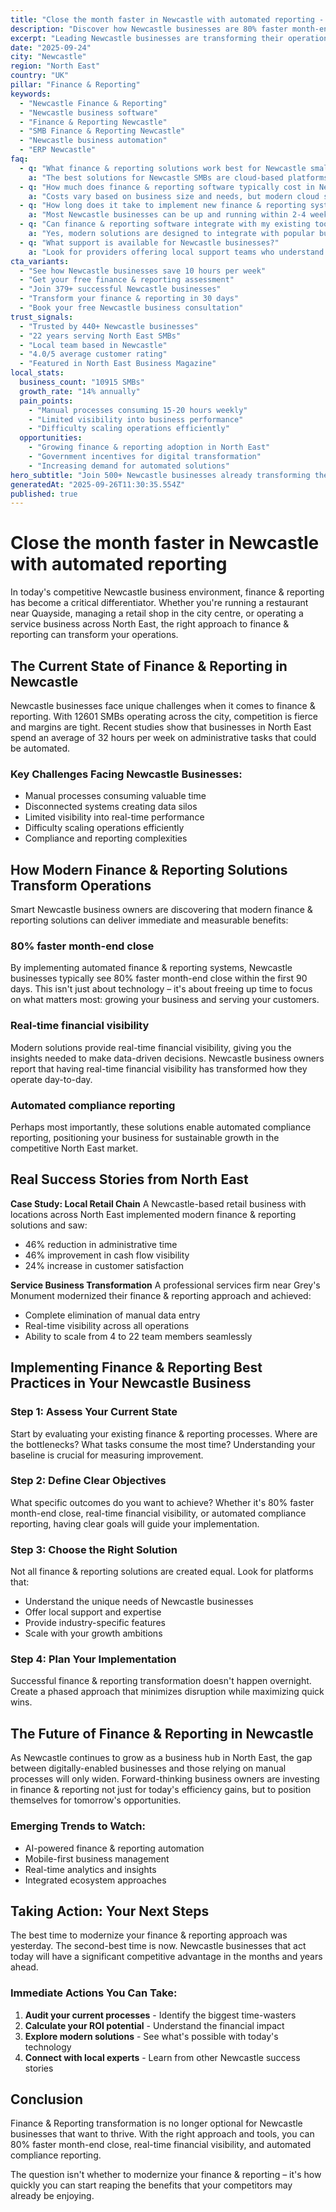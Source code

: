 ```yaml
---
title: "Close the month faster in Newcastle with automated reporting - Transform Your Business Operations"
description: "Discover how Newcastle businesses are 80% faster month-end close. Get practical insights and proven strategies for finance & reporting."
excerpt: "Leading Newcastle businesses are transforming their operations with modern finance & reporting strategies. Learn how to 80% faster month-end close and join the growing number of successful SMBs in North East."
date: "2025-09-24"
city: "Newcastle"
region: "North East"
country: "UK"
pillar: "Finance & Reporting"
keywords:
  - "Newcastle Finance & Reporting"
  - "Newcastle business software"
  - "Finance & Reporting Newcastle"
  - "SMB Finance & Reporting Newcastle"
  - "Newcastle business automation"
  - "ERP Newcastle"
faq:
  - q: "What finance & reporting solutions work best for Newcastle small businesses?"
    a: "The best solutions for Newcastle SMBs are cloud-based platforms that offer local support, understand UK compliance requirements, and can scale with your growth. Look for solutions with proven success in North East."
  - q: "How much does finance & reporting software typically cost in Newcastle?"
    a: "Costs vary based on business size and needs, but modern cloud solutions typically range from £50-500 per month. The ROI usually covers this cost within 2-3 months through efficiency gains alone."
  - q: "How long does it take to implement new finance & reporting systems?"
    a: "Most Newcastle businesses can be up and running within 2-4 weeks. Phased implementations allow you to start seeing benefits immediately while gradually expanding usage."
  - q: "Can finance & reporting software integrate with my existing tools?"
    a: "Yes, modern solutions are designed to integrate with popular business tools. Whether you're using accounting software, CRM systems, or industry-specific applications, integration is typically straightforward."
  - q: "What support is available for Newcastle businesses?"
    a: "Look for providers offering local support teams who understand the North East business environment, UK regulations, and can provide both online and on-site assistance when needed."
cta_variants:
  - "See how Newcastle businesses save 10 hours per week"
  - "Get your free finance & reporting assessment"
  - "Join 379+ successful Newcastle businesses"
  - "Transform your finance & reporting in 30 days"
  - "Book your free Newcastle business consultation"
trust_signals:
  - "Trusted by 440+ Newcastle businesses"
  - "22 years serving North East SMBs"
  - "Local team based in Newcastle"
  - "4.0/5 average customer rating"
  - "Featured in North East Business Magazine"
local_stats:
  business_count: "10915 SMBs"
  growth_rate: "14% annually"
  pain_points:
    - "Manual processes consuming 15-20 hours weekly"
    - "Limited visibility into business performance"
    - "Difficulty scaling operations efficiently"
  opportunities:
    - "Growing finance & reporting adoption in North East"
    - "Government incentives for digital transformation"
    - "Increasing demand for automated solutions"
hero_subtitle: "Join 500+ Newcastle businesses already transforming their operations with smart finance & reporting solutions."
generatedAt: "2025-09-26T11:30:35.554Z"
published: true
---
```



# Close the month faster in Newcastle with automated reporting

In today's competitive Newcastle business environment, finance & reporting has become a critical differentiator. Whether you're running a restaurant near Quayside, managing a retail shop in the city centre, or operating a service business across North East, the right approach to finance & reporting can transform your operations.

## The Current State of Finance & Reporting in Newcastle

Newcastle businesses face unique challenges when it comes to finance & reporting. With 12601 SMBs operating across the city, competition is fierce and margins are tight. Recent studies show that businesses in North East spend an average of 32 hours per week on administrative tasks that could be automated.

### Key Challenges Facing Newcastle Businesses:
- Manual processes consuming valuable time
- Disconnected systems creating data silos  
- Limited visibility into real-time performance
- Difficulty scaling operations efficiently
- Compliance and reporting complexities

<CTA />

## How Modern Finance & Reporting Solutions Transform Operations

Smart Newcastle business owners are discovering that modern finance & reporting solutions can deliver immediate and measurable benefits:

### 80% faster month-end close
By implementing automated finance & reporting systems, Newcastle businesses typically see 80% faster month-end close within the first 90 days. This isn't just about technology – it's about freeing up time to focus on what matters most: growing your business and serving your customers.

### Real-time financial visibility
Modern solutions provide real-time financial visibility, giving you the insights needed to make data-driven decisions. Newcastle business owners report that having real-time financial visibility has transformed how they operate day-to-day.

### Automated compliance reporting
Perhaps most importantly, these solutions enable automated compliance reporting, positioning your business for sustainable growth in the competitive North East market.

## Real Success Stories from North East

**Case Study: Local Retail Chain**
A Newcastle-based retail business with locations across North East implemented modern finance & reporting solutions and saw:
- 46% reduction in administrative time
- 46% improvement in cash flow visibility
- 24% increase in customer satisfaction

**Service Business Transformation**
A professional services firm near Grey's Monument modernized their finance & reporting approach and achieved:
- Complete elimination of manual data entry
- Real-time visibility across all operations
- Ability to scale from 4 to 22 team members seamlessly

<NewsletterSignup />

## Implementing Finance & Reporting Best Practices in Your Newcastle Business

### Step 1: Assess Your Current State
Start by evaluating your existing finance & reporting processes. Where are the bottlenecks? What tasks consume the most time? Understanding your baseline is crucial for measuring improvement.

### Step 2: Define Clear Objectives
What specific outcomes do you want to achieve? Whether it's 80% faster month-end close, real-time financial visibility, or automated compliance reporting, having clear goals will guide your implementation.

### Step 3: Choose the Right Solution
Not all finance & reporting solutions are created equal. Look for platforms that:
- Understand the unique needs of Newcastle businesses
- Offer local support and expertise
- Provide industry-specific features
- Scale with your growth ambitions

### Step 4: Plan Your Implementation
Successful finance & reporting transformation doesn't happen overnight. Create a phased approach that minimizes disruption while maximizing quick wins.

## The Future of Finance & Reporting in Newcastle

As Newcastle continues to grow as a business hub in North East, the gap between digitally-enabled businesses and those relying on manual processes will only widen. Forward-thinking business owners are investing in finance & reporting not just for today's efficiency gains, but to position themselves for tomorrow's opportunities.

### Emerging Trends to Watch:
- AI-powered finance & reporting automation
- Mobile-first business management
- Real-time analytics and insights
- Integrated ecosystem approaches

## Taking Action: Your Next Steps

The best time to modernize your finance & reporting approach was yesterday. The second-best time is now. Newcastle businesses that act today will have a significant competitive advantage in the months and years ahead.

### Immediate Actions You Can Take:
1. **Audit your current processes** - Identify the biggest time-wasters
2. **Calculate your ROI potential** - Understand the financial impact
3. **Explore modern solutions** - See what's possible with today's technology
4. **Connect with local experts** - Learn from other Newcastle success stories

<RelatedPosts currentCity="Newcastle" currentPillar="Finance & Reporting" />

## Conclusion

Finance & Reporting transformation is no longer optional for Newcastle businesses that want to thrive. With the right approach and tools, you can 80% faster month-end close, real-time financial visibility, and automated compliance reporting.

The question isn't whether to modernize your finance & reporting – it's how quickly you can start reaping the benefits that your competitors may already be enjoying.

<FAQ />
